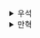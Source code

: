 <details>
  <summary>우석</summary>
  [데이터 지향 프로그래밍 - 2장 코드와 데이터 분리](https://egg528.tistory.com/3)
</details><details>
  <summary>만혁</summary>
  # 코드와 데이터 분리


DOP 의 첫 번째 통찰은 코드와 데이터를 분리함으로써 시스템의 복잡도를 낮출 수 있다는 것이다.

데이터에서 코드가 분리되면 시스템이 데이터 개체와 코드 모듈이라는 큰 두 부분으로 나뉘어

각각 독립적으로 생각할 수 있게 된다.

> 코드를 함수 안에 두는 방식으로 데이터에서 코드를 분리한다. 
> 함수의 동작은 어떤 식으로든 함수 콘텍스트에 캡슐화된 데이터에 따라 달라져서는 안된다.



## 2.1분리하면 얻게되는 이점

- 시스템이 단순하다. 즉 이해하기 쉽다.
- 시스템이 유연하고 확장 가능하다. 변경된 요구 사항에 맞춰 설계를 바꿀 필요가 **거의** 없다.




## 2.2 데이터 개체체

데이터 개체는 시스템에서 정보를 보관하는 부분이다. 명사와 명사구로 구분한다.


#### 요구 사항에서 데이터 개체에 대응하는 용어에 표시함
- 사용자에는 도서관 **회원**과 **사서**, 두 유형이 있다.
- **사용자**는 이메일과 비밀번호로 시스템에 로그인한다.
- **회원**은 **책**을 빌릴 수 있다.
- **회원**과 **사서**는 **제목**이나 **저자**로 **도서** 정보를 검색할 수 있다.
- **사서**는 **회원**에 대해 대출을 금지하거나 해제할 수 있다.
- **사서**는 회원에게 **대출된 책** 현황을 조회할 수 있다.
- **도서** 하나에 **인쇄본**이 여러 권 있을 수 있다.




위 개체를 자연스럽게 묶는다면 아래와 같다.

#### 시스템 데이터 개체가 정리된 다단 목록
- 장서 데이터
  - 도서 정보 데이터
  - 저자 데이터
  - 책 데이터
  - 대출 데이터 
- 사용자 관리 데이터 
  - 사용자 데이터 
  - 회원 데이터 
  - 사서 데이터 


## 2.3 코드 모듈


시스템의 기능을 식별하는 부분. 동사로 구분한다.


#### 요구 사항에서 데이터 개체에 대응하는 용어에 표시함
- 사용자에는 도서관 회원과 사서, 두 유형이 있다.
- 사용자는 이메일과 비밀번호로 **시스템에 로그인**한다.
- 회원은 책을 **빌릴** 수 있다.
- 회원과 사서는 제목이나 저자로 **도서 정보를 검색**할 수 있다.
- 사서는 회원에 대해 **대출을 금지**하거나 **해제**할 수 있다.
- 사서는 회원에게 **대출된 책 현황을 조회**할 수 있다.
- 도서 하나에 인쇄본이 여러 권 있을 수 있다.

#### 도서관 시스템의 용도
- 도서 정보 검색
- 책 추가
- 회원 대출 금지
- 회원 대출 금지 해제
- 사용자 시스템 로그인
- 회원 대출 도서 조회
- 도서 대출 
- 도서 반납 
- 사서 여부 확인 


모듈은 함수를 모아놓은것이고 OOP 에서는 모듈이 클래스로 표현된다. 하지만 다른 언어에서는 패키지나 namespace가 될 수 있다.


중요한 점은 DOP 코드 모듈에는 무상태 함수만 포함된다.

```js
// in OOP
class Library {
    catalog
    userManagement

    getBookLendings(userId, memberId) {
        // 도서관의 상태는 this.catalog, this.userManagement로 접근함
    }
}
```

기존 OOP 에서 객체의 메서드에게는 객체의 상태가 암시적 인자다.


DOP 에서는 명시적인 인자로 전달한다.

```js
// in DOP
class Library {
    static getBookLendings(libraryData, userId, memberId) {
        // 도서관의 상태는 libraryData로 전달받음
    }
}
```


DOP 에서 코드 모듈의 함수는 상태가 없다. 



## 2.4 이해하기 쉬운 DOP 시스템

시스템이 코드 모듈과 데이터 개체로 나뉘기 때문에 이해하기 쉽다.


코드가 데이터 개체를 어떻게 다루는지 자세히 고려할 필요가 없고,


관심사가 코드와 데이터로 명확히 분리되어 더 쉽게 이해할 수 있다.


|시스템의 부분|구성 요소에 대한 제약|관계의 제약|
|:---|:---|:---|
|데이터 개체|(코드 없는)순수 데이터|연관과 포함|
|코드 모듈|(데이터 개체 없는)무상태 함수|사용(상속 없음)|


## 2.5 유연한 DOP 시스템


슈퍼 회원과 VIP 회원을 시스템에 추가해야한다면??


```js
// ex2.3 회원의 대출 도서 획득
class Library {
    static getBookLendings(libraryData, userId, memberId) {
        if(UserManagement.isLibrarian(libraryData.userManagement, userId)) {
            return Catalog.getBookLendings(libraryData.catalog, memberId);
        } else {
            throw "대출된 도서를 조회할 권한이 없음";
        }
    }
}

class UserManagement {
    static isLibrarian(userManagementData, userId) {
        // todo
    }
}

class Catalog {
    static getBookLendings(catalogData, memberId) {
        // todo
    }
}
```


```js
// ex2.4 슈퍼 회원이 다른 회원의 대출 도서를 얻을 수 있도록 함
class Library {
    static getBookLendings(libraryData, userId, memberId) {
        const isLibrarian = UserManagement.isLibrarian(libraryData.userManagement, userId);
        const isSuperMember = UserManagement.isSuperMember(libraryData.userManagement, userId);
        if(isLibrarian || isSuperMember) {
            return Catalog.getBookLendings(libraryData.catalog, memberId);
        } else {
            throw "대출된 도서를 조회할 권한이 없음";
        }
    }
}

class UserManagement {
    static isLibrarian(userManagementData, userId) {
        // todo
    }
    static isSuperMember(userManagementData, userId) {
        // todo
    }
}

class Catalog {
    static getBookLendings(catalogData, memberId) {
        // todo
    }
}
```

```js
// ex2.5 Library.addBookItem signature
class Library {
    static addBookItem(libraryData, userId, bookItemInfo) {
        // 
    }
}
```

VIP 회원 로직 추가

```js
// ex2.6 VIP 회원이 도서관에 책을 추가할 수 있도록 함
class Library {
    static addBookItem(libraryData, userId, bookItemInfo) {
        const isLibrarian = UserManagement.isLibrarian(libraryData.userManagement, userId);
        const isVIPMember = UserManagement.isVIPMember(libraryData.userManagement, userid)
        if (isLibrarian || isVIPMember) {
            return Catalog.addBookItem(libraryData.catalog, bookItemInfo);
        } else {
            thorw "대출된 도서를 조회할 권한이 없음";
        }
    }
}

class UserManagement {
    static isLibrarian(userManagementData, userId) {
        // todo
    }
    static isVIPMember(userManagementData, userId) {
        // todo
    }
}
```
</details>
